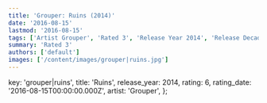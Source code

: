 ```yaml
---
title: 'Grouper: Ruins (2014)'
date: '2016-08-15'
lastmod: '2016-08-15'
tags: ['Artist Grouper', 'Rated 3', 'Release Year 2014', 'Release Decade 2010']
summary: 'Rated 3'
authors: ['default']
images: ['/content/images/grouper|ruins.jpg']
---
```


  key: 'grouper|ruins',
  title: 'Ruins',
  release_year: 2014,
  rating: 6,
  rating_date: '2016-08-15T00:00:00.000Z',
  artist: 'Grouper',
};

<MusicRating data={data} />
